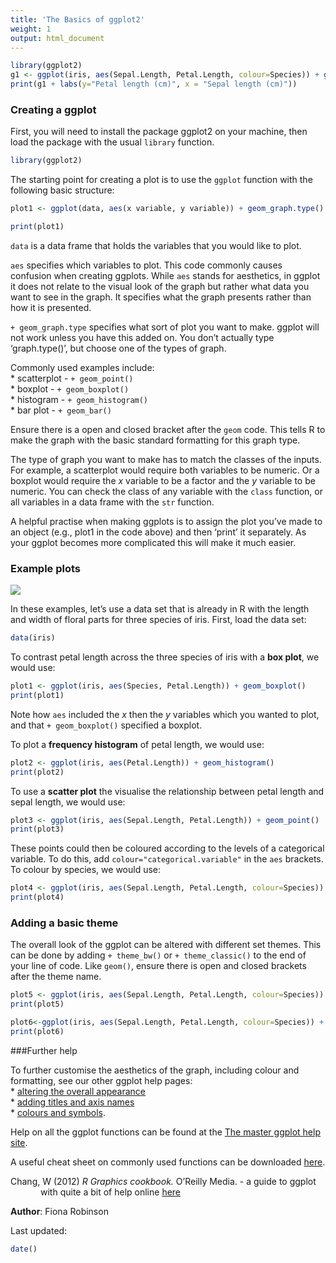```yaml
---
title: 'The Basics of ggplot2'
weight: 1
output: html_document
---
```



```r
library(ggplot2)
g1 <- ggplot(iris, aes(Sepal.Length, Petal.Length, colour=Species)) + geom_point() +theme_classic()
print(g1 + labs(y="Petal length (cm)", x = "Sepal length (cm)"))
```
 

### Creating a ggplot
 
First, you will need to install the package ggplot2 on your machine, then load the package with the usual `library` function.

```r
library(ggplot2)
```

The starting point for creating a plot is to use the `ggplot` function with the following basic structure:

```r
plot1 <- ggplot(data, aes(x variable, y variable)) + geom_graph.type()

print(plot1)
```

`data` is a data frame that holds the variables that you would like to plot.

`aes` specifies which variables to plot. This code commonly causes confusion when creating ggplots. While `aes` stands for aesthetics, in ggplot it does not relate to the visual look of the graph but rather what data you want to see in the graph. It specifies what the graph presents rather than how it is presented.

`+ geom_graph.type` specifies what sort of plot you want to make. ggplot will not work unless you have this added on. You don't actually type 'graph.type()', but choose one of the types of graph.

Commonly used examples include:  
* scatterplot - `+ geom_point()`  
* boxplot - `+ geom_boxplot()`  
* histogram - `+ geom_histogram()`  
* bar plot - `+ geom_bar()`  

Ensure there is a open and closed bracket after the `geom` code. This tells R to make the graph with the basic standard formatting for this graph type.

The type of graph you want to make has to match the classes of the inputs. For example, a scatterplot would require both variables to be numeric. Or a boxplot would require the *x* variable to be a factor and the *y* variable to be numeric. You can check the class of any variable with the `class` function, or all variables in a data frame with the `str` function.

A helpful practise when making ggplots is to assign the plot you've made to an object (e.g., plot1 in the code above) and then 'print' it separately. As your ggplot becomes more complicated this will make it much easier. 
  

### Example plots
 
![](ggplot1_basics_image.jpg)

In these examples, let's use a data set that is already in R with the length and width of floral parts for three species of iris. First, load the data set:

```r
data(iris)
```

To contrast petal length across the three species of iris with a **box plot**, we would use:

```r
plot1 <- ggplot(iris, aes(Species, Petal.Length)) + geom_boxplot()
print(plot1)
```

Note how `aes` included the *x* then the *y* variables which you wanted to plot, and that `+ geom_boxplot()` specified a boxplot.

To plot a **frequency histogram** of petal length, we would use:

```r
plot2 <- ggplot(iris, aes(Petal.Length)) + geom_histogram()
print(plot2)
```

To use a **scatter plot** the visualise the relationship between petal length and sepal length, we would use:

```r
plot3 <- ggplot(iris, aes(Sepal.Length, Petal.Length)) + geom_point()
print(plot3)
```

These points could then be coloured according to the levels of a categorical variable. To do this, add `colour="categorical.variable"` in the `aes` brackets. To colour by species, we would use:

```r
plot4 <- ggplot(iris, aes(Sepal.Length, Petal.Length, colour=Species)) + geom_point()
print(plot4)
```
  

### Adding a basic theme
 
The overall look of the ggplot can be altered with different set themes. This can be done by adding `+ theme_bw()` or `+ theme_classic()` to the end of your line of code. Like `geom()`, ensure there is open and closed brackets after the theme name.

```r
plot5 <- ggplot(iris, aes(Sepal.Length, Petal.Length, colour=Species)) + geom_point() + theme_bw()
print(plot5)

plot6<-ggplot(iris, aes(Sepal.Length, Petal.Length, colour=Species)) + geom_point() + theme_classic()
print(plot6)
```
  

###Further help
 

To further customise the aesthetics of the graph, including colour and formatting, see our other ggplot help pages:  
* [altering the overall appearance](http://environmentalcomputing.net/plotting-with-ggplot-altering-the-overall-appearance/)  
* [adding titles and axis names](http://environmentalcomputing.net/plotting-with-ggplot-adding-titles-and-axis-names/)  
* [colours and symbols](http://environmentalcomputing.net/plotting-with-ggplot-colours-and-symbols/).   

Help on all the ggplot functions can be found at the [The master ggplot help site](http://docs.ggplot2.org/current/).

A useful cheat sheet on commonly used functions can be downloaded [here](https://www.rstudio.com/wp-content/uploads/2015/03/ggplot2-cheatsheet.pdf).

<p style="margin-left: .5in; text-indent: -.5in;">Chang, W (2012) *R Graphics cookbook.* O'Reilly Media. - a guide to ggplot with quite a bit of help online [here](http://www.cookbook-r.com/Graphs/)</p>
  

**Author**: Fiona Robinson
 
Last updated:
```r
date()
```

